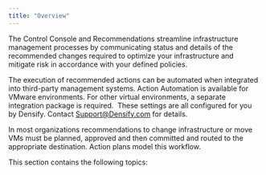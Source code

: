 ```yaml
---
title: "Overview"
---
```


The Control Console and Recommendations streamline infrastructure management processes by communicating status and details of the recommended changes required to optimize your infrastructure and mitigate risk in accordance with your defined policies.

The execution of recommended actions can be automated when integrated into third-party management systems. Action Automation is available for VMware environments. For other virtual environments, a separate integration package is required.  These settings are all configured for you by Densify. Contact [Support@Densify.com](mailto:Support@Densify.com) for details.

In most organizations recommendations to change infrastructure or move VMs must be planned, approved and then committed and routed to the appropriate destination. Action plans model this workflow.

This section contains the following topics:
